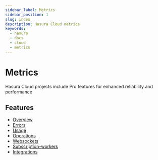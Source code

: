 ```yaml
---
sidebar_label: Metrics
sidebar_position: 1
slug: index
description: Hasura Cloud metrics
keywords:
  - hasura
  - docs
  - cloud
  - metrics
---
```



# Metrics

Hasura Cloud projects include Pro features for enhanced reliability and
performance

<Thumbnail
  src="/img/graphql/cloud/metrics/monitoring-tab-overview.png"
  alt="Hasura Cloud Console overview tab"
/>

## Features

- [Overview](overview)
- [Errors](errors)
- [Usage](usage)
- [Operations](operations)
- [Websockets](websockets)
- [Subscription-workers](subscription-workers)
- [Integrations](integrations)
